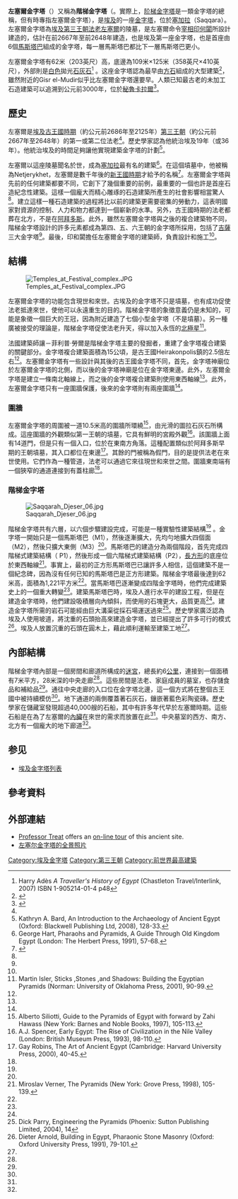 {{Infobox pyramid
| name = 左塞爾金字塔
| image     =Zoser_Pyramid_(2347235367).jpg
| image_size=300px
| location = [[埃及|埃及]][[塞加拉|塞加拉]]
| type = [[阶梯金字塔|阶梯金字塔]]
| date = 前2667年至前2648年<ref name="Shaw 480">{{cite book |editor-last=Shaw |editor-first=Ian |title=The Oxford History of Ancient Egypt |url=https://archive.org/details/oxfordhistoryanc00shaw |year=2000 |publisher=Oxford University Press |isbn=0-19-815034-2 |page=[https://archive.org/details/oxfordhistoryanc00shaw/page/n504 480] }}</ref>
| height = 62公尺（203英呎）
| base = 長邊125.27公尺（411英呎）<br />短邊109.12公尺（385英呎）
| volume = NA
| slope = 84°
| map_type=Egypt
}}
'''左塞爾金字塔'''（{{lang-en|Pyramid of Djoser}}）又稱為'''階梯金字塔'''（{{lang-en|step pyramid}}。實際上，[[阶梯金字塔|阶梯金字塔]]是一類金字塔的總稱，但有時專指左塞爾金字塔），是[[埃及|埃及]]的一座[[金字塔|金字塔]]，位於[[塞加拉|塞加拉]]（Saqqara）。左塞爾金字塔為[[埃及第三王朝|埃及第三王朝]][[法老|法老]][[左塞爾|左塞爾]]的陵墓，是左塞爾命令[[宰相|宰相]][[印何闐|印何闐]]所設計建造的，估計在前2667年至前2648年建造，也是埃及第一座金字塔，也是首座由6個[[馬斯塔巴|馬斯塔巴]]組成的金字塔，每一層馬斯塔巴都比下一層馬斯塔巴更小。

左塞爾金字塔有62米（203英尺）高，底邊為109米×125米（358英尺×410英尺），外部則是[[白色|白色]]拋光[[石灰石|石灰石]]<ref>Harry Adès ''A Traveller's History of Egypt'' (Chastleton Travel/Interlink, 2007) ISBN 1-905214-01-4 p48</ref> 。这座金字塔認為最早由[[方石|方石]]組成的大型建築<ref name="Lehner 1997 p84">{{cite book |last1=Lehner |first1=Mark |title=The Complete Pyramids |url=https://archive.org/details/completepyramids00lehn |year=1997 |publisher=Thames and Hudson |location=New York |isbn=978-0-500-05084-2 |page=[https://archive.org/details/completepyramids00lehn/page/84 84] }}</ref>，雖然附近的Gisr el-Mudir似乎比左塞爾金字塔還要早。人類已知最古老的未加工石造建築可以追溯到公元前3000年，位於[[秘魯|秘魯]][[卡拉爾|卡拉爾]]<ref>{{Cite web |url=http://whc.unesco.org/en/list/1269 |title=存档副本 |access-date=2012-11-24 |archive-date=2018-12-24 |archive-url=https://web.archive.org/web/20181224225635/http://whc.unesco.org/en/list/1269%20 |dead-url=no }}</ref>。

==歷史==
左塞爾是[[埃及|埃及]][[古王國時期|古王國時期]]（約公元前2686年至2125年）[[第三王朝|第三王朝]]（約公元前2667年至2648年）的第一或第二位法老<ref name="Shaw 480"/>。歷史學家認為他統治埃及19年（或36年）。他統治埃及的時間足夠讓他實現建築金字塔的計劃<ref name="Kathryn A. Bard 2008">Kathryn A. Bard, An Introduction to the Archaeology of Ancient Egypt (Oxford: Blackwell Publishing Ltd, 2008), 128-33.</ref>。

左塞爾以這座陵墓聞名於世，成為[[塞加拉|塞加拉]]最有名的建築<ref name="George Hart 1991">George Hart, Pharaohs and Pyramids, A Guide Through Old Kingdom Egypt (London: The Herbert Press, 1991), 57-68.</ref>。在這個墳墓中，他被稱為Netjerykhet，左塞爾是數千年後的[[新王國時期|新王國時期]]才給予的名稱<ref name="Mark Lehner 1997">{{cite book |last1=Lehner |first1=Mark |title=The Complete Pyramids |url=https://archive.org/details/completepyramids00lehn |year=1997 |publisher=Thames and Hudson |location=New York |isbn=978-0-500-05084-2 |pages=[https://archive.org/details/completepyramids00lehn/page/80 80]–93 }}</ref>。左塞爾金字塔與先前的任何建築都要不同，它創下了幾個重要的前例，最重要的一個也許是首座石造紀念性建築。這樣一個龐大而精心雕琢的石造建築所產生的社會影響相當驚人<ref name="Mark Lehner 1997"/>。建立這樣一種石造建築的過程將比以前的建築更需要密集的勞動力，這表明國家對資源的控制、人力和物力都達到一個嶄新的水準。另外，古王國時期的法老都葬在北方，不是在[[阿拜多斯|阿拜多斯]]。此外，雖然左塞爾金字塔與之後的複合建築物不同，階梯金字塔設計的許多元素都成為第四、五、六王朝的金字塔所採用，包括了[[吉薩|吉薩]]三大金字塔<ref name="Kathryn A. Bard 2008"/>。最後，印和闐擔任左塞爾金字塔的建築師，負責設計和施工<ref name="Kathryn A. Bard 2008"/>。

==結構==
[[Image:Temples_at_Festival_complex.JPG|thumb]]

左塞爾金字塔的功能包含現世和來世。古埃及的金字塔不只是墳墓，也有成功促使法老抵達來世，使他可以永遠重生的目的。階梯金字塔的象徵意義仍是未知的，可能是象徵一個巨大的王冠，因為附近建造了七個小型金字塔（不是墳墓）。另一種廣被接受的理論是，階梯金字塔促使法老升天，得以加入永恆的[[北極星|北極星]]<ref name="Martin Isler 2001">Martin Isler, Sticks ,Stones ,and Shadows: Building the Egyptian Pyramids (Norman: University of Oklahoma Press, 2001), 90-99.</ref>。

法國建築師讓－菲利普·勞爾是階梯金字塔主要的發掘者，重建了金字塔複合建築的關鍵部分。金字塔複合建築面積為15公頃，是古王國Heirakonpolis鎮的2.5倍左右<ref name="Kathryn A. Bard 2008"/>。左塞爾金字塔有一些設計與其後的古王國金字塔不同，首先，金字塔神廟位於左塞爾金字塔的北側，而以後的金字塔神廟是位在金字塔東邊。此外，左塞爾金字塔是建立一條南北軸線上，而之後的金字塔複合建築則使用東西軸線<ref name="Mark Lehner 1997"/>。此外，左塞爾金字塔只有一座圍牆保護，後來的金字塔則有兩座圍牆<ref name="Mark Lehner 1997"/>。

===圍牆===
左塞爾金字塔的周圍被一道10.5米高的圍牆所環繞<ref name="Alberto Siliotti 1997">Alberto Siliotti, Guide to the Pyramids of Egypt with forward by Zahi Hawass (New York: Barnes and Noble Books, 1997), 105-113.</ref>，由光滑的圖拉石灰石所構成。這座圍牆的外觀類似第一王朝的墳墓，它具有鮮明的宮殿外觀<ref name="A.J. Spencer, Early Egypt 1993">A.J. Spencer, Early Egypt: The Rise of Civilization in the Nile Valley (London: British Museum Press, 1993), 98-110.</ref>。該圍牆上面有14道門，但是只有一個入口，位於在東南方角落。這種配置類似於阿拜多斯早期的王朝墳墓，其入口都位在東邊<ref name="Gay Robins 2000">Gay Robins, The Art of Ancient Egypt (Cambridge: Harvard University Press, 2000), 40-45.</ref>。其餘的門被稱為假門，目的是提供法老在來世使用。它們作為一種管道，法老可以通過它來往現世和來世之間。圍牆東南端有一個狹窄的通道連接到有蓋柱廊<ref name="Alberto Siliotti 1997"/>。

===階梯金字塔===
[[Image:Saqqarah_Djeser_06.jpg|thumb]] 

階梯金字塔共有六層，以六個步驟建設完成，可能是一種實驗性建築結構<ref name="A.J. Spencer, Early Egypt 1993"/> 。金字塔一開始只是一個馬斯塔巴（M1），然後逐漸擴大，先均勻地擴大四個面（M2），然後只擴大東側（M3）<ref name="A.J. Spencer, Early Egypt 1993"/>。馬斯塔巴的建造分為兩個階段，首先完成四階梯式建築結構（ P1），然後形成一個六階梯式建築結構（P2），[[長方形|長方形]]的底座位於東西軸線<ref name="Miroslav Verner 1998">Miroslav Verner, The Pyramids (New York: Grove Press, 1998), 105-139.</ref>。事實上，最初的正方形馬斯塔巴已讓許多人相信，這個建築不是一個紀念碑，因為沒有任何已知的馬斯塔巴是正方形建築。階梯金字塔最後達到62米高，面積為1,221平方米<ref name="Kathryn A. Bard 2008"/>。當馬斯塔巴逐漸變成四階金字塔時，他們完成建築史上的一個重大轉變<ref name="Mark Lehner 1997"/>。建築馬斯塔巴時，埃及人進行水平的建設工程，但是在建造金字塔時，他們建設吸積層向內傾斜，而使用的石塊更大，品質更高<ref name="Mark Lehner 1997"/>。建造金字塔所需的岩石可能經由巨大溝渠從採石場運送過來<ref name="Dick Parry 2004">Dick Parry, Engineering the Pyramids (Phoenix: Sutton Publishing Limited, 2004), 14</ref>。歷史學家廣泛認為埃及人使用坡道，將沈重的石頭抬高來建造金字塔，並已經提出了許多可行的模式<ref>Dieter Arnold, Building in Egypt, Pharaonic Stone Masonry (Oxford: Oxford University Press, 1991), 79-101.</ref>。埃及人放置沉重的石頭在圓木上，藉此順利運輸至建築工地<ref name="Martin Isler 2001"/>。

==內部結構==
階梯金字塔內部是一個房間和廊道所構成的[[迷宮|迷宮]]，總長約6[[公里|公里]]，連接到一個面積有7米平方，28米深的中央走廊<ref name="Miroslav Verner 1998"/>。這些房間是法老、家庭成員的墓室，也存儲食品和補給品<ref name="Dick Parry 2004"/>。通往中央走廊的入口位在金字塔北邊，這一個方式將在整個古王國中被持續模仿<ref name="Dick Parry 2004"/>。地下通道的兩側覆蓋著石灰石，鑲嵌著藍色彩陶瓷磚。歷史學家在儲藏室發現超過40,000艘的石船，其中有許多年代早於左塞爾時期。這些石船是在為了左塞爾的[[內臟|內臟]]在來世的需求而放置在此<ref name="Kathryn A. Bard 2008"/>。中央墓室的西方、南方、北方有一個龐大的地下廊道<ref name="Mark Lehner 1997"/>。

==参见==
*[[埃及金字塔列表|埃及金字塔列表]]
==參考資料==
{{reflist|2}}

==外部連結==
{{Commons category|Pyramid of Djoser}}
{{Portal box|埃及|考古学}}
*[http://ccat.sas.upenn.edu/~jtreat/ Professor Treat] {{Wayback|url=http://ccat.sas.upenn.edu/~jtreat/ |date=20210202030324 }} offers an [http://ccat.sas.upenn.edu/arth/zoser/zoser.html on-line tour] {{Wayback|url=http://ccat.sas.upenn.edu/arth/zoser/zoser.html |date=20080702193004 }} of this ancient site.
* [https://web.archive.org/web/20140316141344/http://pano4d.ru/index.php?option=com_content&view=article&id=136:pyramid-of-djoser&catid=1:3d-tur&Itemid=107 左塞尔金字塔的全景照片]

{{start box}}
{{s-ach|rec}}
{{succession box
|before=[[耶利哥塔|耶利哥塔]]
|title  =[[世界最高建築|世界最高建築]]
|years = 西元前2648年 – 前2610年<br/><small>62公尺</small>
|after =[[美杜姆|美杜姆金字塔]]}}
{{end box}}

{{Authority control}}
[[Category:埃及金字塔|Category:埃及金字塔]]
[[Category:第三王朝|Category:第三王朝]]
[[Category:前世界最高建築|Category:前世界最高建築]]